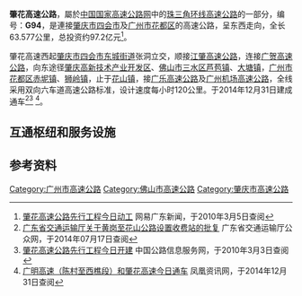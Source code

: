 {{中国高速公路信息框
| 编号 = G94
| 名称 = 珠江三角洲地区环线高速公路（张洞－花山）
| 自定头部 = 
| 地圖 = Guangdong G94.svg
| 路線簡稱 = 肇花
| 最近通車日期 = 2014年12月31日
| 规划总里程 = 63.577
| 起點 = [[肇庆市|肇庆市]][[四会市|四会市]][[东城街道_(四会市)|东城街道]]
| 終點 = [[广州市|广州市]][[花都区|花都区]][[花山镇_(广州市)|花山镇]]
| 出口處數 = 11
| 服务区数 = 1（大塘）
| 停车区数 = 0
}}

'''肇花高速公路'''，屬於[[中国国家高速公路网|中国国家高速公路网]]中的[[珠三角环线高速公路|珠三角环线高速公路]]的一部分，编号：'''G94'''，是連接[[肇庆市|肇庆市]][[四会市|四会市]]及[[广州市|广州市]][[花都区|花都区]]的高速公路，呈东西走向，全长63.577公里，总投资约97.2亿元<ref>[http://news.163.com/10/0302/20/60Q38T6S000146BB.html 肇花高速公路先行工程今日动工]{{Dead link|date=2020年1月 |bot=InternetArchiveBot |fix-attempted=yes }} 网易广东新闻，于2010年3月5日查阅</ref>。

肇花高速西起[[肇庆市|肇庆市]][[四会市|四会市]][[东城街道_(四会市)|东城街道]]张洞立交，顺接[[江肇高速公路|江肇高速公路]]，连接[[广贺高速公路|广贺高速公路]]，向东途径[[肇庆高新技术产业开发区|肇庆高新技术产业开发区]]、[[佛山市|佛山市]][[三水区|三水区]][[芦苞镇|芦苞镇]]、[[大塘镇|大塘镇]]，[[广州市|广州市]][[花都区|花都区]][[赤坭镇|赤坭镇]]、[[狮岭镇|狮岭镇]]，止于[[花山镇_(广州市)|花山镇]]，接[[广乐高速公路|广乐高速公路]]及[[广州机场高速公路|广州机场高速公路]]，全线采用双向六车道高速公路标准，设计速度每小时120公里。于2014年12月31日建成通车<ref>[http://www.gdcd.gov.cn/qitawenjian/20140717112430327_1.shtml 广东省交通运输厅关于黄岗至花山公路设置收费站的批复] {{Wayback|url=http://www.gdcd.gov.cn/qitawenjian/20140717112430327_1.shtml |date=20150102100920 }} 广东省交通运输厅公众网，于2014年07月17日查阅</ref><ref>[http://www.chinahighway.gov.cn/roadInfo/hydtInfoAction.do?infoId=8a81819f271a649101274d95e31941a1 肇花高速公路先行工程今日开建] {{Wayback|url=http://www.chinahighway.gov.cn/roadInfo/hydtInfoAction.do?infoId=8a81819f271a649101274d95e31941a1 |date=20140103112514 }} 中国公路信息服务网，于2010年3月3日查阅</ref> <ref>[http://news.ifeng.com/a/20141231/42835615_0.shtml 广明高速（陈村至西樵段）和肇花高速今日通车] {{Wayback|url=http://news.ifeng.com/a/20141231/42835615_0.shtml |date=20141231042714 }}凤凰资讯网，于2014年12月31日查阅</ref>。

== 互通枢纽和服务设施 ==
{{Start expwy exit box|place=1}}
{{Expwy exit item|place=[[肇庆市|肇庆市]]<br />[[四会市|四会市]]|place rows=2|type=H|name=张洞|index=218|dist start=|highway connection={{China Expwy Name|G78|[[广贺高速公路|广贺高速公路]]|L1=G55}}<br>{{China Expwy Name|G94|[[江肇高速公路|江肇高速公路]]}}}}
{{Expwy exit item|type=E|name=大旺北|index=213|dist start=|road connection={{中国县道名|503|P=广东|建设路}}|comment=}}
{{Expwy exit item|place=[[佛山市|佛山市]]<br />[[三水区|三水区]]|place rows=4|type=E|name=北江西|index=206|dist start=|road connection={{中国县道名|503|P=广东|建设路}}|comment=}}
{{Expwy exit item|type=E|name=北江东|index=202|dist start=|road connection={{中国省道名|269|P=广东|269省道}}|comment=}}
{{Expwy exit item|type=E|name=大塘|index=198|dist start=|road connection={{中国省道名|118|P=广东|118省道}}|comment=}}
{{Expwy exit item|type=S|index=195|name=大塘服务区|dist start=}}
{{Expwy exit item|place=[[广州市|广州市]]<br />[[花都区|花都区]]|place rows=10|type=H|state=u|name=东升|dist start=|highway connection={{China Expwy Name|S16|[[佛清从高速公路|佛清从高速公路]]|P=Guangdong}}}}
{{Expwy exit item|type=E|name=国泰|index=189|dist start=|road connection={{中国省道名|114|P=广东|114省道}}|comment=}}
{{Expwy exit item|type=E|name=三坑|index=185|dist start=|road connection={{中国省道名|381|山前旅游大道|P=广东}}|comment=西行入口<br />东行出口}}
{{Expwy exit item|type=E|name=马岭|index=179|dist start=|road connection={{中国省道名|381|山前旅游大道|P=广东}}|comment=西行出口<br />东行入口}}
{{Expwy exit item|type=H|name=狮岭|index=176|dist start=|highway connection={{China Expwy Name|G0421|[[广清高速公路|广清高速公路]]}}}}
{{Expwy exit item|type=E|name=钟屋|index=174|dist start=|road connection={{中国省道名|381|山前旅游大道|P=广东}}|comment=西行入口<br />东行出口}}
{{Expwy exit item|type=E|name=六花岗|index=168|dist start=|road connection={{中国省道名|381|山前旅游大道|P=广东}}|comment=西行出口<br />东行入口}}
{{Expwy exit item|type=E|name=芙蓉嶂|index=164|dist start=|road connection={{中国县道名|264|P=广东|264县道}}|comment=}}
{{Expwy exit item|type=E|name=红群|index=158|dist start=|road connection={{中国国道名|106}}|comment=}}
{{Expwy exit item|type=H|name=花山北|index=156|dist start=|highway connection={{China Expwy Name|G94|[[机场高速北延线|机场高速北延线]]|L1=G45}}<br>{{China Expwy Name|G0423|[[乐广高速公路|乐广高速公路]]}}}}
{{End expwy exit box|place=1}}

==参考资料==
{{reflist}}

{{广州主要道路}}
{{广东省高速公路|nocat}}

[[Category:广州市高速公路|Category:广州市高速公路]]
[[Category:佛山市高速公路|Category:佛山市高速公路]]
[[Category:肇庆市高速公路|Category:肇庆市高速公路]]